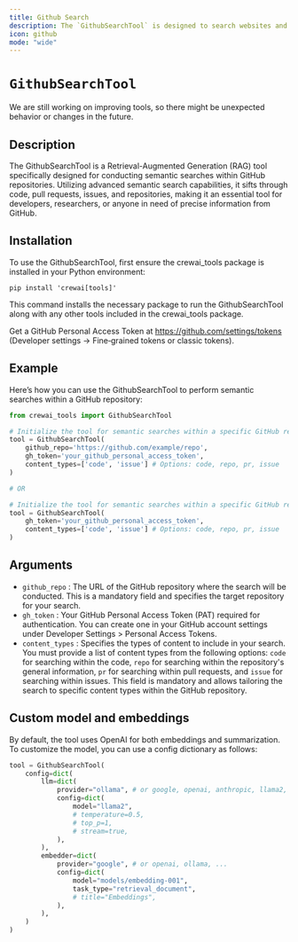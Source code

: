 ```yaml
---
title: Github Search
description: The `GithubSearchTool` is designed to search websites and convert them into clean markdown or structured data.
icon: github
mode: "wide"
---
```


# `GithubSearchTool`

<Note>
    We are still working on improving tools, so there might be unexpected behavior or changes in the future.
</Note>

## Description

The GithubSearchTool is a Retrieval-Augmented Generation (RAG) tool specifically designed for conducting semantic searches within GitHub repositories. Utilizing advanced semantic search capabilities, it sifts through code, pull requests, issues, and repositories, making it an essential tool for developers, researchers, or anyone in need of precise information from GitHub.

## Installation

To use the GithubSearchTool, first ensure the crewai_tools package is installed in your Python environment:

```shell
pip install 'crewai[tools]'
```

This command installs the necessary package to run the GithubSearchTool along with any other tools included in the crewai_tools package.

Get a GitHub Personal Access Token at https://github.com/settings/tokens (Developer settings → Fine‑grained tokens or classic tokens).

## Example

Here’s how you can use the GithubSearchTool to perform semantic searches within a GitHub repository:

```python Code
from crewai_tools import GithubSearchTool

# Initialize the tool for semantic searches within a specific GitHub repository
tool = GithubSearchTool(
	github_repo='https://github.com/example/repo',
	gh_token='your_github_personal_access_token',
	content_types=['code', 'issue'] # Options: code, repo, pr, issue
)

# OR

# Initialize the tool for semantic searches within a specific GitHub repository, so the agent can search any repository if it learns about during its execution
tool = GithubSearchTool(
	gh_token='your_github_personal_access_token',
	content_types=['code', 'issue'] # Options: code, repo, pr, issue
)
```

## Arguments

- `github_repo` : The URL of the GitHub repository where the search will be conducted. This is a mandatory field and specifies the target repository for your search.
- `gh_token` : Your GitHub Personal Access Token (PAT) required for authentication. You can create one in your GitHub account settings under Developer Settings > Personal Access Tokens.
- `content_types` : Specifies the types of content to include in your search. You must provide a list of content types from the following options: `code` for searching within the code, 
`repo` for searching within the repository's general information, `pr` for searching within pull requests, and `issue` for searching within issues. 
This field is mandatory and allows tailoring the search to specific content types within the GitHub repository.

## Custom model and embeddings

By default, the tool uses OpenAI for both embeddings and summarization. To customize the model, you can use a config dictionary as follows:

```python Code
tool = GithubSearchTool(
    config=dict(
        llm=dict(
            provider="ollama", # or google, openai, anthropic, llama2, ...
            config=dict(
                model="llama2",
                # temperature=0.5,
                # top_p=1,
                # stream=true,
            ),
        ),
        embedder=dict(
            provider="google", # or openai, ollama, ...
            config=dict(
                model="models/embedding-001",
                task_type="retrieval_document",
                # title="Embeddings",
            ),
        ),
    )
)